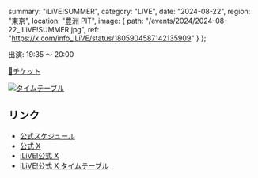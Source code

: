   summary: "iLiVE!SUMMER",
  category: "LIVE",
  date: "2024-08-22",
  region: "東京",
  location: "豊洲 PIT",
  image: {
    path: "/events/2024/2024-08-22_iLiVE!SUMMER.jpg",
    ref: "https://x.com/info_iLiVE/status/1805904587142135909"
  }
};

出演: 19:35 ～ 20:00

[🎫チケット](https://ticketdive.com/event/ilive0822)

[<img src="/events/2024/2024-08-22_iLiVE!SUMMER タイムテーブル.jpg" alt="タイムテーブル" />](https://x.com/info_iLiVE/status/1819312191012483535)

## リンク

- [公式スケジュール](https://takanenonadeshiko.jp/events/event/ilive-summer/)
- [公式 X](https://x.com/takanenofficial/status/1806315344258355524)
- [iLiVE!公式 X](https://x.com/info_iLiVE/status/1805904587142135909)
- [iLiVE!公式 X タイムテーブル](https://x.com/info_iLiVE/status/1819312191012483535)